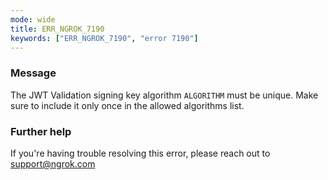 ```yaml
---
mode: wide
title: ERR_NGROK_7190
keywords: ["ERR_NGROK_7190", "error 7190"]
---
```



### Message

The JWT Validation signing key algorithm `ALGORITHM` must be unique. Make sure to include it only once in the allowed algorithms list.

<ErrorDetails />

### Further help

If you're having trouble resolving this error, please reach out to [support@ngrok.com](mailto:support@ngrok.com?subject=Help%20with%20ERR_NGROK_7190)
